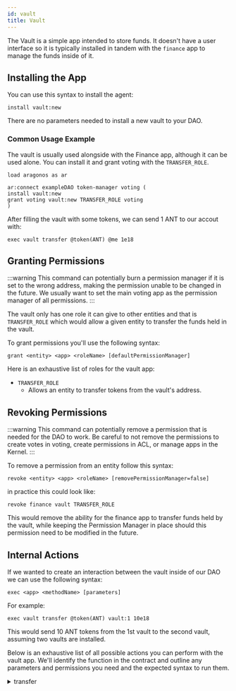 ```yaml
---
id: vault
title: Vault
---
```


The Vault is a simple app intended to store funds. It doesn't have a user interface so it is typically installed in tandem with the `finance` app to manage the funds inside of it.


## Installing the App

You can use this syntax to install the agent:

```
install vault:new
```

There are no parameters needed to install a new vault to your DAO.

### Common Usage Example

The vault is usually used alongside with the Finance app, although it can be used alone. You can install it and grant voting with the `TRANSFER_ROLE`.

```
load aragonos as ar

ar:connect exampleDAO token-manager voting (
install vault:new
grant voting vault:new TRANSFER_ROLE voting
)
```

After filling the vault with some tokens, we can send 1 ANT to our accout with:

```
exec vault transfer @token(ANT) @me 1e18
```


<InstallVersioning />

## Granting Permissions

:::warning
This command can potentially burn a permission manager if it is set to the wrong address, making the permission unable to be changed in the future. We usually want to set the main voting app as the permission manager of all permissions.
:::

The vault only has one role it can give to other entities and that is `TRANSFER_ROLE` which would allow a given entity to transfer the funds held in the vault.

To grant permissions you'll use the following syntax:

```
grant <entity> <app> <roleName> [defaultPermissionManager]
```

Here is an exhaustive list of roles for the vault app:

- `TRANSFER_ROLE`
  - Allows an entity to transfer tokens from the vault's address.


<TypesOfEntities />



<OracleGrant />

## Revoking Permissions

:::warning
 This command can potentially remove a permission that is needed for the DAO to work. Be careful to not remove the permissions to create votes in voting, create permissions in ACL, or manage apps in the Kernel.
:::

To remove a permission from an entity follow this syntax:

```
revoke <entity> <app> <roleName> [removePermissionManager=false]
```

in practice this could look like:

```
revoke finance vault TRANSFER_ROLE
```

This would remove the ability for the finance app to transfer funds held by the vault, while keeping the Permission Manager in place should this permission need to be modified in the future.

## Internal Actions

If we wanted to create an interaction between the vault inside of our DAO we can use the following syntax:

```
exec <app> <methodName> [parameters]
```

For example:

```
exec vault transfer @token(ANT) vault:1 10e18
```

This would send 10 ANT tokens from the 1st vault to the second vault, assuming two vaults are installed.

Below is an exhaustive list of all possible actions you can perform with the vault app. We'll identify the function in the contract and outline any parameters and permissions you need and the expected syntax to run them.

<details>
<summary>transfer</summary>

Transfers tokens from the vault to a specified ETH adress.

#### Parameters

- `token` - The token contract address of the token you wish to transfer. (ETHaddress)
- `to` - The ETH address to send tokens to. (ETHaddress)
- `value` - The amount of tokens you wish to send, taking into consideration the decimal precision. (uint256)

#### Permissions

The entity executing the action via the vault will need the `TRANSFER_ROLE` role.

#### Syntax

`exec vault transfer <token> <to> <value>`

</details>
